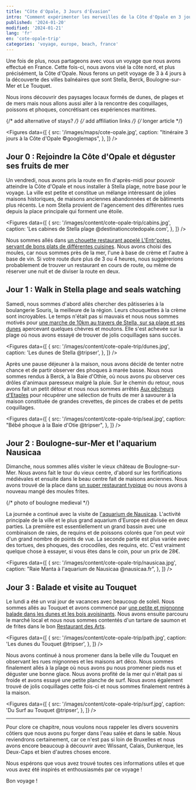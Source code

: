 ```yaml
---
title: "Côte d'Opale, 3 Jours d'Évasion"
intro: "Comment expérimenter les merveilles de la Côte d'Opale en 3 jours ? Un guide au travers de Boulogne-sur-Mer, Nausicaa, Le Touquet et Stella."
published: '2024-01-20'
modified: '2024-01-21'
lang: 'fr'
en: 'cote-opale-trip'
categories: 'voyage, europe, beach, france'
---
```



Une fois de plus, nous partageons avec vous un voyage que nous avons effectué en France. Cette fois-ci, nous avons visé la côte nord, et plus précisément, la Côte d'Opale. Nous ferons un petit voyage de 3 à 4 jours à la découverte des villes balnéaires que sont Stella, Berck, Boulogne-sur-Mer et Le Touquet.

Nous irons découvrir des paysages locaux formés de dunes, de plages et de mers mais nous allons aussi aller à la rencontre des coquillages, poissons et phoques, concrétisant ces expériences maritimes.

{/* add alternative of stays? */}
{/* add affiliation links */}
{/* longer article */}

<Figures
  data={[
    {
      src: '/images/maps/cote-opale.jpg',
      caption: "Itinéraire 3 jours à la Côte d'Opale ©googlemaps",
    },
  ]}
/>

## Jour 0 : Rejoindre la Côte d'Opale et déguster ses fruits de mer

Un vendredi, nous avons pris la route en fin d'après-midi pour pouvoir atteindre la Côte d'Opale et nous installer à Stella plage, notre base pour le voyage. La ville est petite et constitue un mélange intéressant de jolies maisons historiques, de maisons anciennes abandonnées et de bâtiments plus récents. Le nom Stella provient de l'agencement des différentes rues depuis la place principale qui forment une étoile.

<Figures
  data={[
    {
      src: '/images/content/cote-opale-trip/cabins.jpg',
      caption: 'Les cabines de Stella plage @destinationcotedopale.com',
    },
  ]}
/>

Nous sommes allés dans <a href="https://www.lentrpotes.fr/" target="_blank">un chouette restaurant appelé L'Entr'potes, servant de bons plats de différentes cuisines</a>. Nous avons choisi des moules, car nous sommes près de la mer, l'une à base de crème et l'autre à base de vin. Si votre route dure plus de 3 ou 4 heures, nous suggérerions probablement de trouver un restaurant en cours de route, ou même de réserver une nuit et de diviser la route en deux.

## Jour 1 : Walk in Stella plage and seals watching

Samedi, nous sommes d'abord allés chercher des pâtisseries à la boulangerie Souris, la meilleure de la région. Leurs chouquettes à la crème sont incroyables. Le temps n'était pas si mauvais et nous nous sommes motivés pour <a href="https://www.komoot.com/fr-fr/smarttour/16592034" target="_blank">une marche de 10km au travers de Stella, sur sa plage et ses dunes</a> apercevant quelques chèvres et moutons. Elle s'est achevée sur la plage où nous avons essayé de trouver de jolis coquillages sans succès.

<Figures
  data={[
    {
      src: '/images/content/cote-opale-trip/dunes.jpg',
      caption: 'Les dunes de Stella @tripser',
    },
  ]}
/>

Après une pause déjeuner à la maison, nous avons décidé de tenter notre chance et de partir observer des phoques à marée basse. Nous nous sommes rendus à Berck, à la Baie d'Othie, où nous avons pu observer ces drôles d'animaux paresseux malgré la pluie. Sur le chemin du retour, nous avons fait un petit détour et nous nous sommes arrêtés <a href="https://maps.app.goo.gl/mrsrAFYMJk2xFeAj7" target="_blank">Aux pêcheurs d'Etaples</a> pour récupérer une sélection de fruits de mer à savourer à la maison constituée de grandes crevettes, de pinces de crabes et de petits coquillages.

<Figures
  data={[
    {
      src: '/images/content/cote-opale-trip/seal.jpg',
      caption: "Bébé phoque à la Baie d'Otie @tripser",
    },
  ]}
/>

## Jour 2 : Boulogne-sur-Mer et l'aquarium Nausicaa

Dimanche, nous sommes allés visiter le vieux château de Boulogne-sur-Mer. Nous avons fait le tour du vieux centre, d'abord sur les fortifications médiévales et ensuite dans le beau centre fait de maisons anciennes. Nous avons trouvé de la place dans <a href="https://www.le-swan.fr/" target="_blank">un super restaurant typique</a> ou nous avons à nouveau mangé des moules frites.

{/* photo of boulogne medieval */}

La journée a continué avec la visite de <a href="https://www.nausicaa.fr/fr" target="_blank">l'aquarium de Nausicaa</a>. L'activité principale de la ville et le plus grand aquarium d'Europe est divisée en deux parties. La première est essentiellement un grand bassin avec une combinaison de raies, de requins et de poissons colorés que l'on peut voir d'un grand nombre de points de vue. La seconde partie est plus variée avec des tortues, des phoques, des crocodiles, des requins, etc. C'est vraiment quelque chose à essayer, si vous êtes dans le coin, pour un prix de 28€.

<Figures
  data={[
    {
      src: '/images/content/cote-opale-trip/nausicaa.jpg',
      caption: "Raie Manta à l'aquarium de Nausicaa @nausicaa.fr",
    },
  ]}
/>

## Jour 3 : Balade et visite au Touquet

Le lundi a été un vrai jour de vacances avec beaucoup de soleil. Nous sommes allés au Touquet et avons commencé par <a href="https://www.letouquet.com/le-touquet-paris-plage/ambiances-quartiers/espaces-dunaires/" target="_blank">une petite et mignonne balade dans les dunes et les bois avoisinants</a>. Nous avons ensuite parcouru le marché local et nous nous sommes contentés d'un tartare de saumon et de frites dans le bon <a href="https://le-restaurant-des-arts.fr/" target="_blank">Restaurant des Arts</a>.

<Figures
  data={[
    {
      src: '/images/content/cote-opale-trip/path.jpg',
      caption: 'Les dunes du Touquet @tripser',
    },
  ]}
/>

Nous avons continué à nous promener dans la belle ville du Touquet en observant les rues mignonnes et les maisons art déco. Nous sommes finalement allés à la plage où nous avons pu nous promener pieds nus et déguster une bonne glace. Nous avons profité de la mer qui n'était pas si froide et avons essayé une petite planche de surf. Nous avons également trouvé de jolis coquillages cette fois-ci et nous sommes finalement rentrés à la maison.

<Figures
  data={[
    {
      src: '/images/content/cote-opale-trip/surf.jpg',
      caption: 'Du Surf au Touquet @tripser',
    },
  ]}
/>

<hr />

Pour clore ce chapitre, nous voulons nous rappeler les divers souvenirs côtiers que nous avons pu forger dans l'eau salée et dans le sable. Nous reviendrons certainement, car ce n'est pas si loin de Bruxelles et nous avons encore beaucoup à découvrir avec Wissant, Calais, Dunkerque, les Deux-Caps et bien d'autres choses encore.

Nous espérons que vous avez trouvé toutes ces informations utiles et que vous avez été inspirés et enthousiasmés par ce voyage !

Bon voyage !

